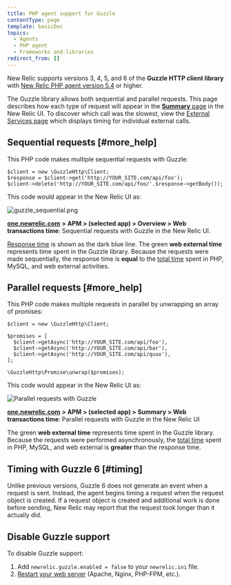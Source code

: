 ```yaml
---
title: PHP agent support for Guzzle
contentType: page
template: basicDoc
topics:
  - Agents
  - PHP agent
  - Frameworks and libraries
redirect_from: []
---
```


New Relic supports versions 3, 4, 5, and 6 of the **Guzzle HTTP client library** with [New Relic PHP agent version 5.4](/docs/release-notes/agent-release-notes/php-release-notes) or higher.

The Guzzle library allows both sequential and parallel requests. This page describes how each type of request will appear in the [**Summary** page](https://docs.newrelic.com/docs/apm/applications-menu/monitoring/apm-overview-page) in the New Relic UI. To discover which call was the slowest, view the [External Services page](https://docs.newrelic.com/docs/apm/applications-menu/monitoring/external-services-page) which displays timing for individual external calls.

## Sequential requests [#more_help]

This PHP code makes multiple sequential requests with Guzzle:

```
$client = new \GuzzleHttp\Client;
$response = $client->get('http://YOUR_SITE.com/api/foo');
$client->delete('http://YOUR_SITE.com/api/foo/'.$response->getBody());
```

This code would appear in the New Relic UI as:

![guzzle_sequential.png](./images/guzzle_sequential.png "Sequential requests with Guzzle")

[**one.newrelic.com**](http://one.newrelic.com/) **> APM > (selected app) > Overview > Web transactions time**: Sequential requests with Guzzle in the New Relic UI.

[Response time](/docs/data-analysis/user-interface-functions/response-time) is shown as the dark blue line. The green **web external time** represents time spent in the Guzzle library. Because the requests were made sequentially, the response time is **equal** to the [total time](/docs/data-analysis/user-interface-functions/response-time#response-time-total-time) spent in PHP, MySQL, and web external activities.

## Parallel requests [#more_help]

This PHP code makes multiple requests in parallel by unwrapping an array of promises:

```
$client = new \GuzzleHttp\Client;

$promises = [
  $client->getAsync('http://YOUR_SITE.com/api/foo'),
  $client->getAsync('http://YOUR_SITE.com/api/bar'),
  $client->getAsync('http://YOUR_SITE.com/api/quux'),
];

\GuzzleHttp\Promise\unwrap($promises);
```

This code would appear in the New Relic UI as:

![Parallel requests with Guzzle](./images/guzzle_parallel.png "Parallel requests with Guzzle")

[**one.newrelic.com**](http://one.newrelic.com/) **> APM > (selected app) > Summary > Web transactions time**: Parallel requests with Guzzle in the New Relic UI

The green **web external time** represents time spent in the Guzzle library. Because the requests were performed asynchronously, the [total time](/docs/data-analysis/user-interface-functions/response-time#response-time-total-time) spent in PHP, MySQL, and web external is **greater** than the response time.

## Timing with Guzzle 6 [#timing]

Unlike previous versions, Guzzle 6 does not generate an event when a request is sent. Instead, the agent begins timing a request when the request object is created. If a request object is created and additional work is done before sending, New Relic may report that the request took longer than it actually did.

## Disable Guzzle support

To disable Guzzle support:

1. Add `newrelic.guzzle.enabled = false` to your `newrelic.ini` file.
2. [Restart your web server](https://docs.newrelic.com/docs/agents/php-agent/troubleshooting/why-when-restart-your-web-server-php) (Apache, Nginx, PHP-FPM, etc.).

